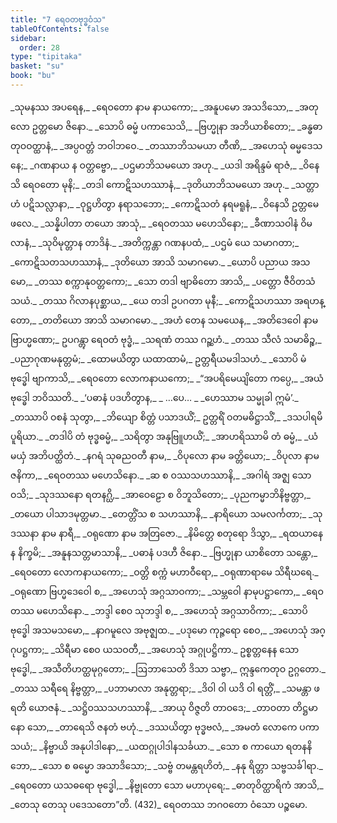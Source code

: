```yaml
---
title: "7 ရေဝတဗုဒ္ဓဝံသ"
tableOfContents: false
sidebar:
  order: 28
type: "tipitaka"
basket: "su"
book: "bu"
---
```



<DynamicBreadcrumb />

<Division number="1" book="bu">

<Paragraph number="411" type="verses" book="bu">
_သုမနဿ အပရေန,_  
_ရေဝတော နာမ နာယကော;_  
_အနူပမော အသဒိသော,_  
_အတုလော ဥတ္တမော ဇိနော._  

</Paragraph>

</Division>
<Division number="2" book="bu">

<Paragraph number="412" type="verses" book="bu">
_သောပိ ဓမ္မံ ပကာသေသိ,_  
_ဗြဟ္မုနာ အဘိယာစိတော;_  
_ခန္ဓဓာတုဝဝတ္ထာနံ,_  
_အပ္ပဝတ္တံ ဘဝါဘဝေ._  

</Paragraph>

</Division>
<Division number="3" book="bu">

<Paragraph number="413" type="verses" book="bu">
_တဿာဘိသမယာ တီဏိ,_  
_အဟေသုံ ဓမ္မဒေသနေ;_  
_ဂဏနာယ န ဝတ္တဗ္ဗော,_  
_ပဌမာဘိသမယော အဟု._  

</Paragraph>

</Division>
<Division number="4" book="bu">

<Paragraph number="414" type="verses" book="bu">
_ယဒါ အရိန္ဒမံ ရာဇံ,_  
_ဝိနေသိ ရေဝတော မုနိ;_  
_တဒါ ကောဋိသဟဿာနံ,_  
_ဒုတိယာဘိသမယော အဟု._  

</Paragraph>

</Division>
<Division number="5" book="bu">

<Paragraph number="415" type="verses" book="bu">
_သတ္တာဟံ ပဋိသလ္လာနာ,_  
_ဝုဋ္ဌဟိတွာ နရာသဘော;_  
_ကောဋိသတံ နရမရူနံ,_  
_ဝိနေသိ ဥတ္တမေ ဖလေ._  

</Paragraph>

</Division>
<Division number="6" book="bu">

<Paragraph number="416" type="verses" book="bu">
_သန္နိပါတာ တယော အာသုံ,_  
_ရေဝတဿ မဟေသိနော;_  
_ခီဏာသဝါနံ ဝိမလာနံ,_  
_သုဝိမုတ္တာန တာဒိနံ._  

</Paragraph>

</Division>
<Division number="7" book="bu">

<Paragraph number="417" type="verses" book="bu">
_အတိက္ကန္တာ ဂဏနပထံ,_  
_ပဌမံ ယေ သမာဂတာ;_  
_ကောဋိသတသဟဿာနံ,_  
_ဒုတိယော အာသိ သမာဂမော._  

</Paragraph>

</Division>
<Division number="8" book="bu">

<Paragraph number="418" type="verses" book="bu">
_ယောပိ ပညာယ အသမော,_  
_တဿ စက္ကာနုဝတ္တကော;_  
_သော တဒါ ဗျာဓိတော အာသိ,_  
_ပတ္တော ဇီဝိတသံသယံ._  

</Paragraph>

</Division>
<Division number="9" book="bu">

<Paragraph number="419" type="verses" book="bu">
_တဿ ဂိလာနပုစ္ဆာယ,_  
_ယေ တဒါ ဥပဂတာ မုနီ;_  
_ကောဋိသဟဿာ အရဟန္တော,_  
_တတိယော အာသိ သမာဂမော._  

</Paragraph>

</Division>
<Division number="10" book="bu">

<Paragraph number="420" type="verses" book="bu">
_အဟံ တေန သမယေန,_  
_အတိဒေဝေါ နာမ ဗြာဟ္မဏော;_  
ဥပဂန္တွာ ရေဝတံ ဗုဒ္ဓံ,_  
_သရဏံ တဿ ဂဉ္ဆဟံ._  

</Paragraph>

</Division>
<Division number="11" book="bu">

<Paragraph number="421" type="verses" book="bu">
_တဿ သီလံ သမာဓိဉ္စ,_  
_ပညာဂုဏမနုတ္တမံ;_  
_ထောမယိတွာ ယထာထာမံ,_  
ဥတ္တရီယမဒါသဟံ._  

</Paragraph>

</Division>
<Division number="12" book="bu">

<Paragraph number="422" type="verses" book="bu">
_သောပိ မံ ဗုဒ္ဓေါ ဗျာကာသိ,_  
_ရေဝတော လောကနာယကော;_  
_“အပရိမေယျိတော ကပ္ပေ,_  
_အယံ ဗုဒ္ဓေါ ဘဝိဿတိ._  

</Paragraph>

</Division>
<Division number="13" book="bu">

<Paragraph number="423" type="verses" book="bu">
_‘ပဓာနံ ပဒဟိတွာန,_  
_ …ပေ… _  
_ဟေဿာမ သမ္မုခါ ဣမံ’._  

</Paragraph>

</Division>
<Division number="14" book="bu">

<Paragraph number="424" type="verses" book="bu">
_တဿာပိ ဝစနံ သုတွာ,_  
_ဘိယျော စိတ္တံ ပသာဒယိံ;_  
ဥတ္တရိံ ဝတမဓိဋ္ဌာသိံ,_  
_ဒသပါရမိပူရိယာ._  

</Paragraph>

</Division>
<Division number="15" book="bu">

<Paragraph number="425" type="verses" book="bu">
_တဒါပိ တံ ဗုဒ္ဓဓမ္မံ,_  
_သရိတွာ အနုဗြူဟယိံ;_  
_အာဟရိဿာမိ တံ ဓမ္မံ,_  
_ယံ မယှံ အဘိပတ္ထိတံ._  

</Paragraph>

</Division>
<Division number="16" book="bu">

<Paragraph number="426" type="verses" book="bu">
_နဂရံ သုဓညဝတီ နာမ,_  
_ဝိပုလော နာမ ခတ္တိယော;_  
_ဝိပုလာ နာမ ဇနိကာ,_  
_ရေဝတဿ မဟေသိနော._  

</Paragraph>

</Division>
<Division number="17" book="bu">

<Paragraph number="427" type="verses" book="bu">
_ဆ စ ဝဿသဟဿာနိ,_  
_အဂါရံ အဇ္ဈ သော ဝသိ;_  
_သုဒဿနော ရတနဂ္ဃိ,_  
_အာဝေဠော စ ဝိဘူသိတော;_  
_ပုညကမ္မာဘိနိဗ္ဗတ္တာ,_  
_တယော ပါသာဒမုတ္တမာ._  

</Paragraph>

</Division>
<Division number="18" book="bu">

<Paragraph number="428" type="verses" book="bu">
_တေတ္တိံသ စ သဟဿာနိ,_  
_နာရိယော သမလင်္ကတာ;_  
_သုဒဿနာ နာမ နာရီ,_  
_ဝရုဏော နာမ အတြဇော._  

</Paragraph>

</Division>
<Division number="19" book="bu">

<Paragraph number="429" type="verses" book="bu">
_နိမိတ္တေ စတုရော ဒိသွာ,_  
_ရထယာနေန နိက္ခမိ;_  
_အနူနသတ္တမာသာနိ,_  
_ပဓာနံ ပဒဟီ ဇိနော._  

</Paragraph>

</Division>
<Division number="20" book="bu">

<Paragraph number="430" type="verses" book="bu">
_ဗြဟ္မုနာ ယာစိတော သန္တော,_  
_ရေဝတော လောကနာယကော;_  
_ဝတ္တိ စက္ကံ မဟာဝီရော,_  
_ဝရုဏာရာမေ သိရီဃရေ._  

</Paragraph>

</Division>
<Division number="21" book="bu">

<Paragraph number="431" type="verses" book="bu">
_ဝရုဏော ဗြဟ္မဒေဝေါ စ,_  
_အဟေသုံ အဂ္ဂသာဝကာ;_  
_သမ္ဘဝေါ နာမုပဋ္ဌာကော,_  
_ရေဝတဿ မဟေသိနော._  

</Paragraph>

</Division>
<Division number="22" book="bu">

<Paragraph number="432" type="verses" book="bu">
_ဘဒ္ဒါ စေဝ သုဘဒ္ဒါ စ,_  
_အဟေသုံ အဂ္ဂသာဝိကာ;_  
_သောပိ ဗုဒ္ဓေါ အသမသမော,_  
_နာဂမူလေ အဗုဇ္ဈထ._  

</Paragraph>

</Division>
<Division number="23" book="bu">

<Paragraph number="433" type="verses" book="bu">
_ပဒုမော ကုဉ္ဇရော စေဝ,_  
_အဟေသုံ အဂ္ဂုပဋ္ဌကာ;_  
_သိရီမာ စေဝ ယသဝတီ,_  
_အဟေသုံ အဂ္ဂုပဋ္ဌိကာ._  

</Paragraph>

</Division>
<Division number="24" book="bu">

<Paragraph number="434" book="bu">
ဥစ္စတ္တနေန သော ဗုဒ္ဓေါ,_  
_အသီတိဟတ္ထမုဂ္ဂတော;_  
_ဩဘာသေတိ ဒိသာ သဗ္ဗာ,_  
ဣန္ဒကေတုဝ ဥဂ္ဂတော._  

</Paragraph>

</Division>
<Division number="25" book="bu">

<Paragraph number="435" type="verses" book="bu">
_တဿ သရီရေ နိဗ္ဗတ္တာ,_  
_ပဘာမာလာ အနုတ္တရာ;_  
_ဒိဝါ ဝါ ယဒိ ဝါ ရတ္တိံ,_  
_သမန္တာ ဖရတိ ယောဇနံ._  

</Paragraph>

</Division>
<Division number="26" book="bu">

<Paragraph number="436" type="verses" book="bu">
_သဋ္ဌိဝဿသဟဿာနိ,_  
_အာယု ဝိဇ္ဇတိ တာဝဒေ;_  
_တာဝတာ တိဋ္ဌမာနော သော,_  
_တာရေသိ ဇနတံ ဗဟုံ._  

</Paragraph>

</Division>
<Division number="27" book="bu">

<Paragraph number="437" type="verses" book="bu">
_ဒဿယိတွာ ဗုဒ္ဓဗလံ,_  
_အမတံ လောကေ ပကာသယံ;_  
_နိဗ္ဗာယိ အနုပါဒါနော,_  
_ယထဂ္ဂုပါဒါနသင်္ခယာ._  

</Paragraph>

</Division>
<Division number="28" book="bu">

<Paragraph number="438" type="verses" book="bu">
_သော စ ကာယော ရတနနိဘော,_  
_သော စ ဓမ္မော အသာဒိသော;_  
_သဗ္ဗံ တမန္တရဟိတံ,_  
_နနု ရိတ္တာ သဗ္ဗသင်္ခါရာ._  

</Paragraph>

</Division>
<Division number="29" book="bu">

<Paragraph number="439" type="verses" book="bu">
_ရေဝတော ယသဓရော ဗုဒ္ဓေါ,_  
_နိဗ္ဗုတော သော မဟာပုရေ;_  
_ဓာတုဝိတ္ထာရိကံ အာသိ,_  
_တေသု တေသု ပဒေသတော”တိ. (432)_  


</Paragraph>
</Division>

<Paragraph number="440" type="center" book="bu">
ရေဝတဿ ဘဂဝတော ဝံသော ပဉ္စမော.
</Paragraph>